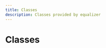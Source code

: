 ```yaml
---
title: Classes
description: Classes provided by equalizer
---
```


# Classes

<Cards><Card title="AudioFilter" description="Docs for class AudioFilter" href="/api/equalizer/classes/AudioFilter" />

<Card
  title="BiquadFilter"
  description="Docs for class BiquadFilter"
  href="/api/equalizer/classes/BiquadFilter"
/>

<Card
  title="BiquadStream"
  description="Docs for class BiquadStream"
  href="/api/equalizer/classes/BiquadStream"
/>

<Card
  title="ChannelProcessor"
  description="Docs for class ChannelProcessor"
  href="/api/equalizer/classes/ChannelProcessor"
/>

<Card
  title="Coefficients"
  description="Docs for class Coefficients"
  href="/api/equalizer/classes/Coefficients"
/>

<Card
  title="Equalizer"
  description="Docs for class Equalizer"
  href="/api/equalizer/classes/Equalizer"
/>

<Card
  title="EqualizerCoefficients"
  description="Docs for class EqualizerCoefficients"
  href="/api/equalizer/classes/EqualizerCoefficients"
/>

<Card
  title="EqualizerConfiguration"
  description="Docs for class EqualizerConfiguration"
  href="/api/equalizer/classes/EqualizerConfiguration"
/>

<Card
  title="EqualizerStream"
  description="Docs for class EqualizerStream"
  href="/api/equalizer/classes/EqualizerStream"
/>

<Card
  title="FiltersChain"
  description="Docs for class FiltersChain"
  href="/api/equalizer/classes/FiltersChain"
/>

<Card
  title="Frequency"
  description="Docs for class Frequency"
  href="/api/equalizer/classes/Frequency"
/>

<Card
  title="MonoStereoTransformer"
  description="Docs for class MonoStereoTransformer"
  href="/api/equalizer/classes/MonoStereoTransformer"
/>

<Card
  title="PCMResampler"
  description="Docs for class PCMResampler"
  href="/api/equalizer/classes/PCMResampler"
/>

<Card
  title="PCMTransformer"
  description="Docs for class PCMTransformer"
  href="/api/equalizer/classes/PCMTransformer"
/>

<Card title="VolumeTransformer" description="Docs for class VolumeTransformer" href="/api/equalizer/classes/VolumeTransformer" /></Cards>
